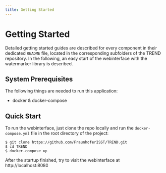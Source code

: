 ```yaml
---
title: Getting Started
---
```


<!--
 Copyright (c) 2024 Fraunhofer-Gesellschaft zur Förderung der angewandten Forschung e.V.

 This work is licensed under the Fraunhofer License (on the basis of the MIT license)
 that can be found in the LICENSE file.
-->



<PatentHint components={props.components} />

# Getting Started

Detailed getting started guides are described for every component in their dedicated `README`
file, located in the corresponding subfolders of the TREND repository. In the following, an easy
start of the webinterface with the watermarker library is described.

## System Prerequisites

The following things are needed to run this application:

- docker & docker-compose

## Quick Start

To run the webinterface, just clone the repo locally and run the `docker-compose.yml` file in the
root directory of the project:

```shell
$ git clone https://github.com/FraunhoferISST/TREND.git
$ cd TREND
$ docker-compose up
```

After the startup finished, try to visit the webinterface at http://localhost:8080
